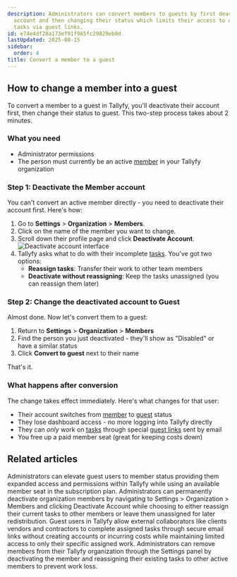 ```yaml
---
description: Administrators can convert members to guests by first deactivating their
  account and then changing their status which limits their access to only assigned
  tasks via guest links.
id: e74e4df28a173ef91f965fc29829eb0d
lastUpdated: 2025-08-15
sidebar:
  order: 4
title: Convert a member to a guest
---
```



## How to change a member into a guest

To convert a member to a guest in Tallyfy, you'll deactivate their account first, then change their status to guest. This two-step process takes about 2 minutes.

### What you need
- Administrator permissions
- The person must currently be an active [member](/products/pro/documenting/members/) in your Tallyfy organization

### Step 1: Deactivate the Member account

You can't convert an active member directly - you need to deactivate their account first. Here's how:
<Steps>
1. Go to **Settings** > **Organization** > **Members**.
2. Click on the name of the member you want to change.
3. Scroll down their profile page and click **Deactivate Account**.
   ![Deactivate account interface](https://screenshots.tallyfy.com/tallyfy%2Fpro%2Fdesktop-light-remove-member1.png)
4. Tallyfy asks what to do with their incomplete [tasks](/products/pro/tracking-and-tasks/tasks/). You've got two options:
   - **Reassign tasks**: Transfer their work to other team members
   - **Deactivate without reassigning**: Keep the tasks unassigned (you can reassign them later)
</Steps>

### Step 2: Change the deactivated account to Guest

Almost done. Now let's convert them to a guest:
<Steps>
1. Return to **Settings** > **Organization** > **Members**
2. Find the person you just deactivated - they'll show as "Disabled" or have a similar status
3. Click **Convert to guest** next to their name
</Steps>

That's it.

### What happens after conversion

The change takes effect immediately. Here's what changes for that user:

- Their account switches from [member](/products/pro/documenting/members/) to [guest](/products/pro/documenting/guests/) status
- They lose dashboard access - no more logging into Tallyfy directly
- They can *only* work on [tasks](/products/pro/tracking-and-tasks/tasks/) through special [guest links](/products/pro/documenting/guests/how-to-find-a-guest-task-link-in-tallyfy/) sent by email
- You free up a paid member seat (great for keeping costs down)


## Related articles
<CardGrid>
<LinkTitleCard header="<b>Guests > Convert a guest into a member</b>" href="/products/pro/documenting/guests/convert_guest_into_member/" > Administrators can elevate guest users to member status providing them expanded access and permissions within Tallyfy while using an available member seat in the subscription plan. </LinkTitleCard>
<LinkTitleCard header="<b>Members > How to remove a member</b>" href="/products/pro/documenting/members/how-can-i-remove-a-member-from-my-tallyfy-organization/" > Administrators can permanently deactivate organization members by navigating to Settings > Organization > Members and clicking Deactivate Account while choosing to either reassign their current tasks to other members or leave them unassigned for later redistribution. </LinkTitleCard>
<LinkTitleCard header="<b>Guests > Assigning guests</b>" href="/products/pro/documenting/guests/guest-user-guide/" > Guest users in Tallyfy allow external collaborators like clients vendors and contractors to complete assigned tasks through secure email links without creating accounts or incurring costs while maintaining limited access to only their specific assigned work. </LinkTitleCard>
<LinkTitleCard header="<b>Org Settings > Remove a member</b>" href="/products/pro/settings/org-settings/how-can-i-remove-a-member-from-my-tallyfy-organization/" > Administrators can remove members from their Tallyfy organization through the Settings panel by deactivating the member and reassigning their existing tasks to other active members to prevent work loss. </LinkTitleCard>
</CardGrid>